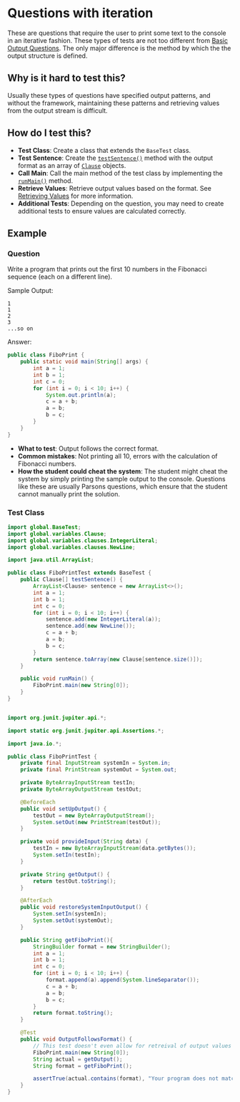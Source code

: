 # Questions with iteration


These are questions that require the user to print some text to the console in an iterative fashion. These types of tests are not too different from [Basic Output Questions](./basic-output).
The only major difference is the method by which the the output structure is defined.

## Why is it hard to test this?

Usually these types of questions have specified output patterns, and without the framework, maintaining these patterns and retrieving values from the output stream is difficult.

## How do I test this?

- **Test Class**: Create a class that extends the `BaseTest` class.
- **Test Sentence**: Create the [`testSentence()`](/junit-framework/writing-tests.md#testsentence) method with the output format as an array of [`Clause`](/junit-framework/clauses/clauses.md) objects.
- **Call Main**: Call the main method of the test class by implementing the [`runMain()`](/junit-framework/writing-tests.md#runmain) method.
- **Retrieve Values**: Retrieve output values based on the format. See [Retrieving Values](/junit-framework/retrieving-values.md) for more information.
- **Additional Tests**: Depending on the question, you may need to create additional tests to ensure values are calculated correctly.

## Example

### Question

Write a program that prints out the first 10 numbers in the Fibonacci sequence  (each on a different line).

Sample Output:

```
1
1
2
3
...so on
```

Answer:

```java
public class FiboPrint {
    public static void main(String[] args) {
        int a = 1;
        int b = 1;
        int c = 0;
        for (int i = 0; i < 10; i++) {
            System.out.println(a);
            c = a + b;
            a = b;
            b = c;
        }
    }
}
```

- **What to test**: Output follows the correct format.
- **Common mistakes**: Not printing all 10, errors with the calculation of Fibonacci numbers.
- **How the student could cheat the system**: The student might cheat the system by simply printing the sample output to the console. Questions like these are usually Parsons questions, which ensure that the student cannot manually print the solution.

### Test Class

<Tabs>
<TabItem value="Gamification Junit Framework" default> 

```java
import global.BaseTest;
import global.variables.Clause;
import global.variables.clauses.IntegerLiteral;
import global.variables.clauses.NewLine;

import java.util.ArrayList;

public class FiboPrintTest extends BaseTest {
    public Clause[] testSentence() {
        ArrayList<Clause> sentence = new ArrayList<>();
        int a = 1;
        int b = 1;
        int c = 0;
        for (int i = 0; i < 10; i++) {
            sentence.add(new IntegerLiteral(a));
            sentence.add(new NewLine());
            c = a + b;
            a = b;
            b = c;
        }
        return sentence.toArray(new Clause[sentence.size()]);
    }

    public void runMain() {
        FiboPrint.main(new String[0]);
    }
}
```

</TabItem>
<TabItem value="Vanilla Junit 5"> 

```java

import org.junit.jupiter.api.*;

import static org.junit.jupiter.api.Assertions.*;

import java.io.*;

public class FiboPrintTest {
    private final InputStream systemIn = System.in;
    private final PrintStream systemOut = System.out;

    private ByteArrayInputStream testIn;
    private ByteArrayOutputStream testOut;

    @BeforeEach
    public void setUpOutput() {
        testOut = new ByteArrayOutputStream();
        System.setOut(new PrintStream(testOut));
    }

    private void provideInput(String data) {
        testIn = new ByteArrayInputStream(data.getBytes());
        System.setIn(testIn);
    }

    private String getOutput() {
        return testOut.toString();
    }

    @AfterEach
    public void restoreSystemInputOutput() {
        System.setIn(systemIn);
        System.setOut(systemOut);
    }

    public String getFiboPrint(){
        StringBuilder format = new StringBuilder();
        int a = 1;
        int b = 1;
        int c = 0;
        for (int i = 0; i < 10; i++) {
            format.append(a).append(System.lineSeparator());
            c = a + b;
            a = b;
            b = c;
        }
        return format.toString();
    }

    @Test
    public void OutputFollowsFormat() {
        // This test doesn't even allow for retreival of output values easily and only partially tests the output.
        FiboPrint.main(new String[0]);
        String actual = getOutput();
        String format = getFiboPrint();

        assertTrue(actual.contains(format), "Your program does not match the output format. Try to check whether your output matches the sample.");
    }
}
```
</TabItem>
</Tabs>


